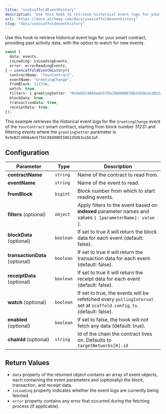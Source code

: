 ```yaml
---
title: "useScaffoldEventHistory"
description: "Use this hook to retrieve historical event logs for your smart contract, providing past activity data, with the option to watch for new events."
url: "https://docs.alchemy.com/docs/usescaffoldeventhistory"
slug: "docs/usescaffoldeventhistory"
---
```


Use this hook to retrieve historical event logs for your smart contract, providing past activity data, with the option to watch for new events.

```typescript typescript
const {
  data: events,
  isLoading: isLoadingEvents,
  error: errorReadingEvents,
} = useScaffoldEventHistory({
  contractName: "YourContract",
  eventName: "GreetingChange",
  fromBlock: 31231n,
  watch: true,
  filters: { greetingSetter: "0x9eB2C4866aAe575bC88d00DE5061d5063a1bb3aF" },
  blockData: true,
  transactionData: true,
  receiptData: true,
});
```

This example retrieves the historical event logs for the `GreetingChange` event of the `YourContract` smart contract, starting from block number 31231 and filtering events where the `greetingSetter` parameter is `0x9eB2C4866aAe575bC88d00DE5061d5063a1bb3aF`.

## Configuration

| Parameter                      | Type      | Description                                                                                                         |
| ------------------------------ | --------- | ------------------------------------------------------------------------------------------------------------------- |
| **contractName**               | `string`  | Name of the contract to read from.                                                                                  |
| **eventName**                  | `string`  | Name of the event to read.                                                                                          |
| **fromBlock**                  | `bigint`  | Block number from which to start reading events.                                                                    |
| **filters** (optional)         | `object`  | Apply filters to the event based on **indexed** parameter names and values `{ [parameterName]: value }`.            |
| **blockData** (optional)       | `boolean` | If set to true it will return the block data for each event (default: false).                                       |
| **transactionData** (optional) | `boolean` | If set to true it will return the transaction data for each event (default: false).                                 |
| **receiptData** (optional)     | `boolean` | If set to true it will return the receipt data for each event (default: false).                                     |
| **watch** (optional)           | `boolean` | If set to true, the events will be refetched every `pollingInterval` set at `scaffold.config.ts`. (default: false). |
| **enabled** (optional)         | `boolean` | If set to false, the hook will not fetch any data (default: true).                                                  |
| **chainId** (optional)         | `string`  | Id of the chain the contract lives on. Defaults to `targetNetworks[0].id`                                           |

## Return Values

* `data` property of the returned object contains an array of event objects, each containing the event parameters and (optionally) the block, transaction, and receipt data.
* `isLoading` property indicates whether the event logs are currently being fetched.
* `error` property contains any error that occurred during the fetching process (if applicable).
